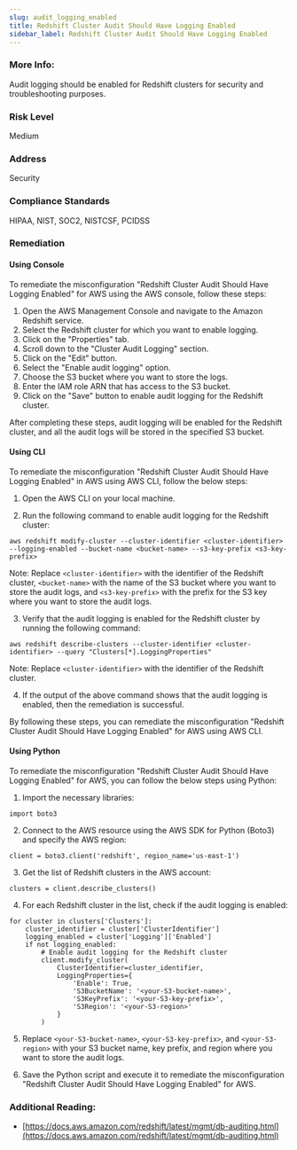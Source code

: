 ```yaml
---
slug: audit_logging_enabled
title: Redshift Cluster Audit Should Have Logging Enabled
sidebar_label: Redshift Cluster Audit Should Have Logging Enabled
---
```


### More Info:

Audit logging should be enabled for Redshift clusters for security and troubleshooting purposes.

### Risk Level

Medium

### Address

Security

### Compliance Standards

HIPAA, NIST, SOC2, NISTCSF, PCIDSS

### Remediation

#### Using Console

To remediate the misconfiguration "Redshift Cluster Audit Should Have Logging Enabled" for AWS using the AWS console, follow these steps:

1. Open the AWS Management Console and navigate to the Amazon Redshift service.
2. Select the Redshift cluster for which you want to enable logging.
3. Click on the "Properties" tab.
4. Scroll down to the "Cluster Audit Logging" section.
5. Click on the "Edit" button.
6. Select the "Enable audit logging" option.
7. Choose the S3 bucket where you want to store the logs.
8. Enter the IAM role ARN that has access to the S3 bucket.
9. Click on the "Save" button to enable audit logging for the Redshift cluster.

After completing these steps, audit logging will be enabled for the Redshift cluster, and all the audit logs will be stored in the specified S3 bucket.

#### Using CLI

To remediate the misconfiguration "Redshift Cluster Audit Should Have Logging Enabled" in AWS using AWS CLI, follow the below steps:

1. Open the AWS CLI on your local machine.

2. Run the following command to enable audit logging for the Redshift cluster:

```
aws redshift modify-cluster --cluster-identifier <cluster-identifier> --logging-enabled --bucket-name <bucket-name> --s3-key-prefix <s3-key-prefix>
```

Note: Replace `<cluster-identifier>` with the identifier of the Redshift cluster, `<bucket-name>` with the name of the S3 bucket where you want to store the audit logs, and `<s3-key-prefix>` with the prefix for the S3 key where you want to store the audit logs.

3. Verify that the audit logging is enabled for the Redshift cluster by running the following command:

```
aws redshift describe-clusters --cluster-identifier <cluster-identifier> --query "Clusters[*].LoggingProperties"
```

Note: Replace `<cluster-identifier>` with the identifier of the Redshift cluster.

4. If the output of the above command shows that the audit logging is enabled, then the remediation is successful.

By following these steps, you can remediate the misconfiguration "Redshift Cluster Audit Should Have Logging Enabled" for AWS using AWS CLI.

#### Using Python

To remediate the misconfiguration "Redshift Cluster Audit Should Have Logging Enabled" for AWS, you can follow the below steps using Python:

1. Import the necessary libraries:

```
import boto3
```

2. Connect to the AWS resource using the AWS SDK for Python (Boto3) and specify the AWS region:

```
client = boto3.client('redshift', region_name='us-east-1')
```

3. Get the list of Redshift clusters in the AWS account:

```
clusters = client.describe_clusters()
```

4. For each Redshift cluster in the list, check if the audit logging is enabled:

```
for cluster in clusters['Clusters']:
    cluster_identifier = cluster['ClusterIdentifier']
    logging_enabled = cluster['Logging']['Enabled']
    if not logging_enabled:
        # Enable audit logging for the Redshift cluster
        client.modify_cluster(
            ClusterIdentifier=cluster_identifier,
            LoggingProperties={
                'Enable': True,
                'S3BucketName': '<your-S3-bucket-name>',
                'S3KeyPrefix': '<your-S3-key-prefix>',
                'S3Region': '<your-S3-region>'
            }
        )
```

5. Replace `<your-S3-bucket-name>`, `<your-S3-key-prefix>`, and `<your-S3-region>` with your S3 bucket name, key prefix, and region where you want to store the audit logs.

6. Save the Python script and execute it to remediate the misconfiguration "Redshift Cluster Audit Should Have Logging Enabled" for AWS.

### Additional Reading:

- [https://docs.aws.amazon.com/redshift/latest/mgmt/db-auditing.html](https://docs.aws.amazon.com/redshift/latest/mgmt/db-auditing.html) 

